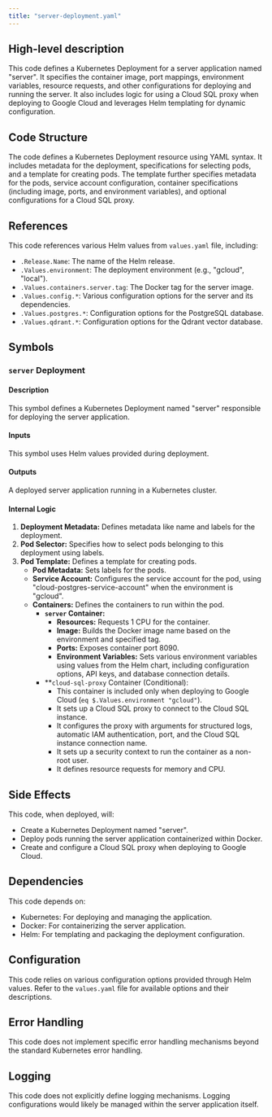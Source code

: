```yaml
---
title: "server-deployment.yaml"
---
```


## High-level description
This code defines a Kubernetes Deployment for a server application named "server". It specifies the container image, port mappings, environment variables, resource requests, and other configurations for deploying and running the server. It also includes logic for using a Cloud SQL proxy when deploying to Google Cloud and leverages Helm templating for dynamic configuration.

## Code Structure
The code defines a Kubernetes Deployment resource using YAML syntax. It includes metadata for the deployment, specifications for selecting pods, and a template for creating pods. The template further specifies metadata for the pods, service account configuration, container specifications (including image, ports, and environment variables), and optional configurations for a Cloud SQL proxy.

## References
This code references various Helm values from `values.yaml` file, including:
- `.Release.Name`: The name of the Helm release.
- `.Values.environment`: The deployment environment (e.g., "gcloud", "local").
- `.Values.containers.server.tag`: The Docker tag for the server image.
- `.Values.config.*`: Various configuration options for the server and its dependencies.
- `.Values.postgres.*`: Configuration options for the PostgreSQL database.
- `.Values.qdrant.*`: Configuration options for the Qdrant vector database.

## Symbols
### `server` Deployment
#### Description
This symbol defines a Kubernetes Deployment named "server" responsible for deploying the server application.

#### Inputs
This symbol uses Helm values provided during deployment.

#### Outputs
A deployed server application running in a Kubernetes cluster.

#### Internal Logic
1. **Deployment Metadata:** Defines metadata like name and labels for the deployment.
2. **Pod Selector:** Specifies how to select pods belonging to this deployment using labels.
3. **Pod Template:** Defines a template for creating pods.
    - **Pod Metadata:** Sets labels for the pods.
    - **Service Account:** Configures the service account for the pod, using "cloud-postgres-service-account" when the environment is "gcloud".
    - **Containers:** Defines the containers to run within the pod.
        - **`server` Container:**
            - **Resources:** Requests 1 CPU for the container.
            - **Image:** Builds the Docker image name based on the environment and specified tag.
            - **Ports:** Exposes container port 8090.
            - **Environment Variables:** Sets various environment variables using values from the Helm chart, including configuration options, API keys, and database connection details.
        - **`cloud-sql-proxy` Container (Conditional):
            - This container is included only when deploying to Google Cloud (`eq $.Values.environment "gcloud"`).
            - It sets up a Cloud SQL proxy to connect to the Cloud SQL instance.
            - It configures the proxy with arguments for structured logs, automatic IAM authentication, port, and the Cloud SQL instance connection name.
            - It sets up a security context to run the container as a non-root user.
            - It defines resource requests for memory and CPU.

## Side Effects
This code, when deployed, will:
- Create a Kubernetes Deployment named "server".
- Deploy pods running the server application containerized within Docker.
- Create and configure a Cloud SQL proxy when deploying to Google Cloud.

## Dependencies
This code depends on:
- Kubernetes: For deploying and managing the application.
- Docker: For containerizing the server application.
- Helm: For templating and packaging the deployment configuration.

## Configuration
This code relies on various configuration options provided through Helm values. Refer to the `values.yaml` file for available options and their descriptions.

## Error Handling
This code does not implement specific error handling mechanisms beyond the standard Kubernetes error handling.

## Logging
This code does not explicitly define logging mechanisms. Logging configurations would likely be managed within the server application itself.
